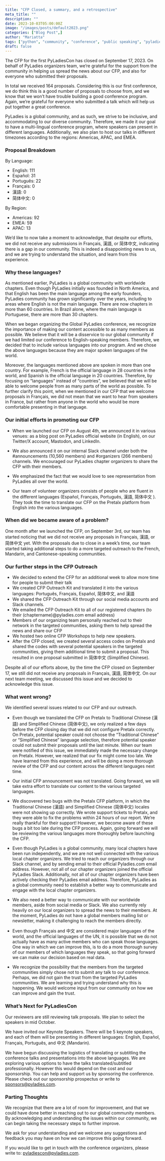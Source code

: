 ```yaml
---
title: "CFP Closed, a summary, and a retrospective"
meta_title: ""
description: ""
date: 2023-10-03T05:00:00Z
image: "/images/posts/default2023.png"
categories: ["Blog Post",]
author: "Mariatta"
tags: ["python", "community", "conference", "public speaking", "pyladies", "2023"]
draft: false
---
```


The CFP for the first PyLadiesCon has closed on September 17, 2023. On behalf of PyLadies organizers
team, we’re grateful for the support from the community in helping us spread the news about our CFP,
and also for everyone who submitted their proposals.

In total we received 164 proposals. Considering this is our first conference, we do think this is a
good number of proposals to choose from, and we know that we won’t have trouble building a good
conference program. Again, we’re grateful for everyone who submitted a talk which will help us put
together a great conference.

PyLadies is a global community, and as such, we strive to be inclusive, and accommodating to our
diverse community. Therefore, we made it our goal to have a multi-lingual conference program, where
speakers can present in different languages. Additionally, we also plan to host our talks in
different timezones according to the regions: Americas, APAC, and EMEA.

### Proposal Breakdown

By Language:

* English: 111
* Español: 31
* Português: 22
* Français: 0
* 漢語: 0
* 简体中文: 0

By Region:

* Americas: 92
* EMEA: 59
* APAC: 13

We’d like to now take a moment to acknowledge, that despite our efforts, we did not receive any
submissions in Français, 漢語, or 简体中文, indicating there is a gap in our community. This is
indeed a disappointing news to us, and we are trying to understand the situation, and learn from
this experience.

### Why these languages?

As mentioned earlier, PyLadies is a global community with worldwide chapters. Even though PyLadies
initially was founded in North America, and that English has been the main language among the early
founders, PyLadies community has grown significantly over the years, including to areas where
English is not the main language. There are now chapters in more than 60 countries. In Brazil alone,
where the main language is Portuguese, there are more than 30 chapters.

When we began organizing the Global PyLadies conference, we recognize the importance of making our
content accessible to as many members as possible. We believe that it will be a disservice to our
global community if we had limited our conference to English-speaking members. Therefore, we decided
that to include various languages into our program. And we chose the above languages because they
are major spoken languages of the world.

Moreover, the languages mentioned above are spoken in more than one country. For example, French is
the official language in 28 countries in the world, and Spanish is the official language in 20
countries. Therefore, by focusing on “languages” instead of “countries”, we believed that we will be
able to welcome people from as many parts of the world as possible. To further clarify this point,
when we mentioned in our CFP that we welcome proposals in Français, we did not mean that we want to
hear from speakers in France, but rather from anyone in the world who would be more comfortable
presenting in that language.

### Our initial efforts in promoting our CFP

* When we launched our CFP on August 4th, we announced it in various venues: as a blog post on
  PyLadies official website (in English), on our Twitter/X account, Mastodon, and LinkedIn.
* We also announced it on our internal Slack channel under both the #announcements (10,560 members)
  and #organizers (266 members) channels. We encouraged our PyLadies chapter organizers to share the
  CFP with their members.

* We emphasized the fact that we would love to see representation from PyLadies all over the world.

* Our team of volunteer organizers consists of people who are fluent in the different languages
  (Español, Français, Português, 漢語, 简体中文 ). They took the time to translate our CFP on the
  Pretalx platform from English into the various languages.

### When did we became aware of a problem?

One month after we launched the CFP, on September 3rd, our team has started noticing that we did not
receive any proposals in Français, 漢語, or 简体中文 yet. With the proposals due to close in a
week’s time, our team started taking additional steps to do a more targeted outreach to the French,
Mandarin, and Cantonese-speaking communities.

### Our further steps in the CFP Outreach

* We decided to extend the CFP for an additional week to allow more time for people to submit their
  talk
* We created CFP Outreach Kit and translated it into the various languages: Português, Français,
  Español, 简体中文, and 漢語
* We shared the CFP Outreach Kit through our social media accounts and Slack channels.
* We emailed the CFP Outreach Kit to all of our registered chapters (to their
  (chaptername)@pyladies.com email address)
* Members of our organizing team personally reached out to their network in the targeted
  communities, asking them to help spread the news and share our CFP
* We hosted two online CFP Workshops to help new speakers.
* After the CFP closed, we created several access codes on Pretalx and shared the codes with several
  potential speakers in the targeted communities, giving them additional time to submit a proposal.
  This resulted in one proposal submitted in 简体中文 (Simplified Chinese).

Despite all of our efforts above, by the time the CFP closed on September 17, we still did not
receive any proposals in Français, 漢語, 简体中文. On our next team meeting, we discussed this issue
and we decided to acknowledge this issue.

### What went wrong?

We identified several issues related to our CFP and our outreach.

* Even though we translated the CFP on Pretalx to Traditional Chinese (漢語) and Simplified Chinese
  (简体中文), we only realized a few days before the CFP closing day that we did not configure
  Pretalx correctly. On Pretalx, potential speaker could not choose the “Traditional Chinese” or
  “Simplified Chinese” language selection, therefore potential speaker could not submit their
  proposals until the last minute. When our team were notified of this issue, we immediately made
  the necessary change on Pretalx. However, we realized that our fix might come too late. We have
  learned from this experience, and will be doing a more thorough review of the CFP and our content
  across the different languages next time.

* Our initial CFP announcement was not translated. Going forward, we will take extra effort to
  translate our content to the various targeted languages.

* We discovered two bugs with the Pretalx CFP platform, in which the Traditional Chinese (漢語) and
  Simplified Chinese (简体中文) locales were not showing up correctly. We wrote support tickets to
  Pretalx, and they were able to fix the problems within 24 hours of our report. We’re really
  thankful for their support! However, we become aware of these bugs a bit too late during the CFP
  process. Again, going forward we will be reviewing the various languages more thoroughly before
  launching the CFP.

* Even though PyLadies is a global community, many local chapters have been run independently, and
  we are not well connected with the various local chapter organizers. We tried to reach our
  organizers through our Slack channel, and by sending email to their official Pyladies.com email
  address. However, not all of our chapter organizers joined the official PyLadies Slack.
  Additionally, not all of our chapter organizers have been actively checking their PyLadies email
  address. Therefore, PyLadies as a global community need to establish a better way to communicate
  and engage with the local chapter organizers.

* We also need a better way to communicate with our worldwide members, aside from social media or
  Slack. We also currently rely heavily on our local organizers to spread the news to their members.
  At the moment, PyLadies do not have a global members mailing list or newsletter, making it
  challenging to reach the members directly.

* Even though Français and 中文 are considered major languages of the world, and the official
  languages of the UN, it is possible that we do not actually have as many active members who can
  speak those languages. One way in which we can improve this, is to do a more thorough survey of
  our members of which languages they speak, so that going forward we can make our decision based on
  real data.

* We recognize the possibility that the members from the targeted communities simply chose not to
  submit any talk to our conference. Perhaps, we did not gain the trust from the targeted PyLadies
  communities. We are learning and trying understand why this is happening. We would welcome input
  from our community on how we can improve and gain the trust.

### What’s Next for PyLadiesCon

Our reviewers are still reviewing talk proposals. We plan to select the speakers in mid October.

We have invited our Keynote Speakers. There will be 5 keynote speakers, and each of them will be
presenting in different languages: English, Español, Français, Português, and 中文 (Mandarin).

We have begun discussing the logistics of translating or subtitling the conference talks and
presentations into the above languages. We are exploring various options to have the talks
translated/subtitled professionally. However this would depend on the cost and our sponsorship. You
can help and support us by sponsoring the conference. Please check out our sponsorship prospectus or
write to sponsors@pyladies.com.

### Parting Thoughts

We recognize that there are a lot of room for improvement, and that we could have done better in
reaching out to our global community members. By acknowledging and understanding the issues within
our community, we can begin taking the necessary steps to further improve.

We ask for your understanding and we welcome any suggestions and feedback you may have on how we can
improve this going forward.

If you would like to get in touch with the conference organizers, please write to:
pyladiescon@pyladies.com.
